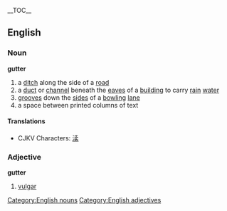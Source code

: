 {{wikipedia}}
__TOC__
== English ==
=== Noun ===
[[Category:English nouns]]
'''gutter'''

# a [[ditch]] along the side of a [[road]]
# a [[duct]] or [[channel]] beneath the [[eave]]s of a [[building]] to carry [[rain]] [[water]]
# [[groove]]s down the [[side]]s of a [[bowling]] [[lane]]
# a space between printed columns of text

====Translations====
*CJKV Characters: [[渎]]

=== Adjective ===
[[Category:English adjectives]]
'''gutter'''

# [[vulgar]]